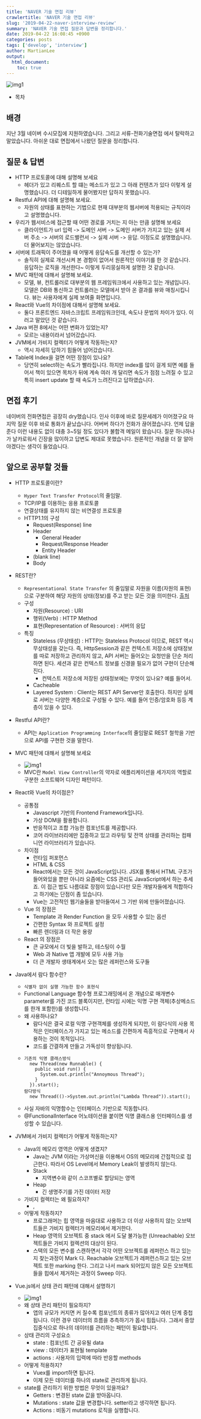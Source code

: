 ```yaml
---
title: 'NAVER 기술 면접 리뷰'
crawlertitle: 'NAVER 기술 면접 리뷰'
slug: '2019-04-22-naver-interview-review'
summary: 'NAVER 기술 면접 질문과 답변을 정리합니다.'
date: 2019-04-22 16:08:45 +0900
categories: posts
tags: ['develop', 'interview']
author: MartianLee
output:
  html_document:
    toc: true
---
```


![img1](/static/post-images/190422_interviews/naver.png)

- 목차

## 배경

지난 3월 네이버 수시모집에 지원하였습니다. 그리고 서류-전화기술면접 에서 탈락하고 말았습니다. 아쉬운 대로 면접에서 나왔던 질문을 정리합니다.

## 질문 & 답변

- HTTP 프로토콜에 대해 설명해 보세요
  - 헤더가 있고 리퀘스트 할 떄는 메소드가 있고 그 아래 컨텐츠가 있다 이렇게 설명했습니다. 더 디테일하게 물어봤지만 답하지 못했습니다.
- Restful API에 대해 설명해 보세요.
  - 자원의 상태를 표현하는 기법으로 현재 대부분의 웹서버에 적용되는 규칙이라고 설명했습니다.
- 우리가 웹서비스에 접근할 때 어떤 경로를 거치는 지 아는 만큼 설명해 보세요
  - 클라이언트가 url 입력 -> 도메인 서버 -> 도메인 서버가 가지고 있는 실제 서버 주소 -> 서버의 로드밸런서 -> 실제 서버 -> 응답. 이정도로 설명했습니다. 더 물어보지는 않았습니다.
- 서버에 트래픽이 주어졌을 때 어떻게 응답속도를 개선할 수 있는가?
  - 솔직히 실제로 개선시켜 본 경험이 없어서 원론적인 이야기를 한 것 같습니다. 응답하는 로직을 개선한다~ 이렇게 두리뭉실하게 설명한 것 같습니다.
- MVC 패턴에 대해서 설명해 보세요.
  - 모델, 뷰, 컨트롤러로 대부분의 웹 프레임워크에서 사용하고 있는 개념입니다. 모델은 DB와 통신하고 컨트롤러는 모델에서 받아 온 결과를 뷰와 매칭시킵니다. 뷰는 사용자에게 실제 보여줄 화면입니다.
- React와 Vue의 차이점에 대해서 설명해 보세요.
  - 둘다 프론트엔드 자바스크립트 프레임워크인데, 속도나 문법의 차이가 있다. 이러고 말았던 것 같습니다.
- Java 버젼 8에서는 어떤 변화가 있었는지?
  - 모르는 내용이라서 넘어갔습니다.
- JVM에서 가비지 컬렉터가 어떻게 작동하는지?
  - 역시 자세히 답하기 힘들어 넘어갔습니다.
- Table에 Index을 걸면 어떤 장점이 있나요?
  - 당연히 select하는 속도가 빨라집니다. 하지만 index를 많이 걸게 되면 예를 들어서 책이 있으면 목차가 뒤에 계속 여러 개 달리면 속도가 점점 느려질 수 있고 특히 insert update 할 때 속도가 느려진다고 답하였습니다.

## 면접 후기

네이버의 전화면접은 굉장히 dry했습니다. 인사 이후에 바로 질문세례가 이어졌구요 마지막 질문 이후 바로 통화가 끝났습니다. 어버버 하다가 전화가 끊어졌습니다. 언제 답을 준다 이런 내용도 없이 대충 3~5일 정도 있다가 불합격 메일이 왔습니다. 질문 하나하나가 날카로워서 긴장을 많이하고 답변도 제대로 못했습니다. 원론적인 개념을 더 잘 알아야겠다는 생각이 들었습니다.

## 앞으로 공부할 것들

- HTTP 프로토콜이란?

  - `Hyper Text Transfer Protocol`의 줄임말.
  - TCP/IP를 이용하는 응용 프로토콜
  - 연결상태를 유지하지 않는 비연결성 프로토콜
  - HTTP1.1의 구성
    - Request(Response) line
    - Header
      - General Header
      - Request/Response Header
      - Entity Header
    - (blank line)
    - Body

- REST란?
  - `Representational State Transfer` 의 줄임말로 자원을 이름(자원의 표현)으로 구분하여 해당 자원의 상태(정보)를 주고 받는 모든 것을 의미한다. [출처](https://gmlwjd9405.github.io/2018/09/21/rest-and-restful.html)
  - 구성
    - 자원(Resource) : URI
    - 행위(Verb) : HTTP Method
    - 표현(Representation of Resource) : 서버의 응답
  - 특징
    - Stateless (무상태성) : HTTP는 Stateless Protocol 이므로, REST 역시 무상태성을 갖는다. 즉, HttpSession과 같은 컨텍스트 저장소에 상태정보를 따로 저장하고 관리하지 않고, API 서버는 들어오는 요청만을 단순 처리하면 된다. 세션과 같은 컨텍스트 정보를 신경쓸 필요가 없어 구현이 단순해진다.
      - 컨텍스트 저장소에 저장된 상태정보에는 무엇이 있나요? 예를 들어서.
    - Cacheable
    - Layered System : Client는 REST API Server만 호출한다. 하지만 실제로 서버는 다양한 계층으로 구성될 수 있다. 예를 들어 인증/암호화 등등 계층이 있을 수 있다.
- Restful API란?
  - API는 `Application Programming Interface`의 줄임말로 REST 철학을 기반으로 API를 구현한 것을 말한다.
- MVC 패턴에 대해서 설명해 보세요
  - ![img1](/static/post-images/190422_interviews/mvc.png)
  - MVC란 `Model View Controller`의 약자로 에플리케이션을 세가지의 역할로 구분한 소프트웨어 디자인 패턴이다.
- React와 Vue의 차이점은?
  - 공통점
    - Javascript 기반의 Frontend Framework입니다.
    - 가상 DOM을 활용합니다.
    - 반응적이고 조합 가능한 컴포넌트를 제공합니다.
    - 코어 라이브러리에만 집중하고 있고 라우팅 및 전역 상태를 관리하는 컴패니언 라이브러리가 있습니다.
  - 차이점
    - 런타임 퍼포먼스
    - HTML & CSS
    - React에서는 모든 것이 JavaScript입니다. JSX를 통해서 HTML 구조가 들어와있을 뿐만 아니라 요즘에는 CSS 관리도 JavaScript에서 하는 추세죠. 이 접근 법도 나름대로 장점이 있습니다만 모든 개발자들에게 적합하다고 하기에는 단점이 좀 있습니다.
    - Vue는 고전적인 웹기술들을 받아들여서 그 기반 위에 만들어졌습니다.
  - Vue 의 장점은
    - Template 과 Render Function 을 모두 사용할 수 있는 옵션
    - 간편한 Syntax 와 프로젝트 설정
    - 빠른 렌더링과 더 작은 용량
  - React 의 장점은
    - 큰 규모에서 더 빛을 발하고, 테스팅이 수월
    - Web 과 Native 앱 개발에 모두 사용 가능
    - 더 큰 개발자 생태계에서 오는 많은 레퍼런스와 도구들
- Java에서 람다 함수란?
  - `식별자 없이 실행 가능한 함수 표현식`
  - Functional Language 함수형 프로그래밍에서 온 개념으로 매개변수parameter를 가진 코드 블록이지만, 런타임 시에는 익명 구현 객체(추상메소드를 한개 포함한)를 생성합니다.
  - 왜 사용하나요?
    - 람다식은 결국 로컬 익명 구현객체를 생성하게 되지만, 이 람다식의 사용 목적은 인터페이스가 가지고 있는 메소드를 간편하게 즉흥적으로 구현해서 사용하는 것이 목적입니다.
    - 코드를 간결하게 만들고 가독성이 향상됩니다.
  - ```
    기존의 익명 클래스방식
      new Thread(new Runnable() {
        public void run() {
          System.out.println("Annoymous Thread");
        }
      }).start();
    람다방식
      new Thread(()->System.out.println("Lambda Thread")).start();
    ```
  - 사실 자바의 익명함수는 인터페이스 기반으로 직동합니다.
  - @FunctionalInterface 어노테이션을 붙이면 익명 클래스용 인터페이스를 생성할 수 있습니다.
- JVM에서 가비지 컬렉터가 어떻게 작동하는지?
  - Java의 메모리 영역은 어떻게 생겼지?
    - Java는 JVM 이라는 가상머신을 이용해서 OS의 메모리에 간접적으로 접근한다. 따라서 OS Level에서 Memory Leak이 발생하지 않는다.
    - Stack
      - 지역변수와 같이 스코프별로 할당되는 영역
    - Heap
      - 긴 생명주기를 가진 데이터 저장
  - 가비지 컬렉터는 왜 필요하지?
    - ,
  - 어떻게 작동하지?
    - 프로그래머는 힙 영역을 마음대로 사용하고 더 이상 사용하지 않는 오브텍트들은 가비지 컬렉터가 메모리에서 제거한다.
    - Heap 영역의 오브젝트 중 stack 에서 도달 불가능한 (Unreachable) 오브젝트들은 가비지 컬렉션의 대상이 된다.
    - 스택의 모든 변수를 스캔하면서 각각 어떤 오브젝트를 레퍼런스 하고 있는지 찾는과정이 Mark 다. Reachable 오브젝트가 레퍼런스하고 있는 오브젝트 또한 marking 한다. 그리고 나서 mark 되어있지 않은 모든 오브젝트들을 힙에서 제거하는 과정이 Sweep 이다.
- Vue.js에서 상태 관리 패턴에 대해서 설명하기
  - ![img1](/static/post-images/190422_interviews/vuex-diagram.png)
  - 왜 상태 관리 패턴이 필요하지?
    - 앱의 규모가 커지면 커 질수록 컴포넌트의 종류가 많아지고 여러 단계 중첩됩니다. 이런 경우 데이터의 흐름을 추측하기가 몹시 힘듭니다. 그래서 중앙 집중식으로 하나의 데이터를 관리하는 패턴이 필요합니다.
  - 상태 관리의 구성요소
    - state : 컴포넌트 간 공유될 data
    - view : 데이터가 표현될 template
    - actions : 사용자의 입력에 따라 반응할 methods
  - 어떻게 적용하지?
    - Vuex를 import하면 됩니다.
    - 이제 모든 데이터를 하나의 state로 관리하게 됩니다.
  - state를 관리하기 위한 방법은 무엇이 있을까요?
    - Getters : 변경된 state 값을 받아옵니다.
    - Mutations : state 값을 변경합니다. setter라고 생각하면 됩니다.
    - Actions : 비동기 mutations 로직을 실행합니다.
